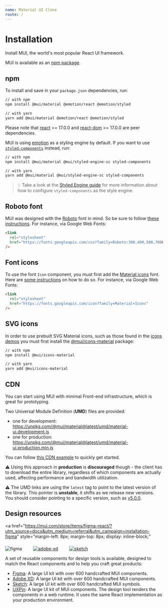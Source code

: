 ```yaml
---
name: Material UI Clone
route: /
---
```


# Installation

<p class="description">
  Install MUI, the world's most popular React UI framework.
</p>

MUI is available as an [npm package](https://www.npmjs.com/package/@mui/material).

## npm

To install and save in your `package.json` dependencies, run:

```sh
// with npm
npm install @mui/material @emotion/react @emotion/styled

// with yarn
yarn add @mui/material @emotion/react @emotion/styled
```

<!-- #react-peer-version -->

Please note that [react](https://www.npmjs.com/package/react) >= 17.0.0 and [react-dom](https://www.npmjs.com/package/react-dom) >= 17.0.0 are peer dependencies.

MUI is using [emotion](https://emotion.sh/docs/introduction) as a styling engine by default. If you want to use [`styled-components`](https://styled-components.com/) instead, run:

```sh
// with npm
npm install @mui/material @mui/styled-engine-sc styled-components

// with yarn
yarn add @mui/material @mui/styled-engine-sc styled-components
```

> 💡 Take a look at the [Styled Engine guide](/guides/styled-engine/) for more information about how to configure `styled-components` as the style engine.

## Roboto font

MUI was designed with the [Roboto](https://fonts.google.com/specimen/Roboto)
font in mind. So be sure to follow [these instructions](/components/typography/#general).
For instance, via Google Web Fonts:

```html
<link
  rel="stylesheet"
  href="https://fonts.googleapis.com/css?family=Roboto:300,400,500,700&display=swap"
/>
```

## Font icons

To use the font `Icon` component, you must first add the [Material icons](https://fonts.google.com/icons) font.
Here are [some instructions](/components/icons/#font-icons)
on how to do so.
For instance, via Google Web Fonts:

```html
<link
  rel="stylesheet"
  href="https://fonts.googleapis.com/icon?family=Material+Icons"
/>
```

## SVG icons

In order to use prebuilt SVG Material icons, such as those found in the [icons demos](/components/icons/)
you must first install the [@mui/icons-material](https://www.npmjs.com/package/@mui/icons-material) package:

<!-- #default-branch-switch -->

```sh
// with npm
npm install @mui/icons-material

// with yarn
yarn add @mui/icons-material
```

## CDN

You can start using MUI with minimal Front-end infrastructure,
which is great for prototyping.

Two Universal Module Definition (**UMD**) files are provided:

- one for development: https://unpkg.com/@mui/material@latest/umd/material-ui.development.js
- one for production: https://unpkg.com/@mui/material@latest/umd/material-ui.production.min.js

You can follow [this CDN example](https://github.com/mui/material-ui/tree/master/examples/cdn) to quickly get started.

⚠️ Using this approach in **production** is **discouraged** though -
the client has to download the entire library, regardless of which components are actually used,
affecting performance and bandwidth utilization.

⚠️ The UMD links are using the `latest` tag to point to the latest version of the library.
This pointer is **unstable**, it shifts as we release new versions.
You should consider pointing to a specific version, such as [v5.0.0](https://unpkg.com/@mui/material@5.0.0/umd/material-ui.development.js).

## Design resources

<a
  href="https://mui.com/store/items/figma-react/?utm_source=docs&utm_medium=referral&utm_campaign=installation-figma"
  style="margin-left: 8px; margin-top: 8px; display: inline-block;"
>
  <img src="/static/images/download-figma.svg" alt="figma" />
</a>
<a
  href="https://mui.com/store/items/adobe-xd-react/?utm_source=docs&utm_medium=referral&utm_campaign=installation-adobe-xd"
  style="margin-left: 32px; margin-top: 8px; display: inline-block;"
>
  <img src="/static/images/download-adobe-xd.svg" alt="adobe-xd" />
</a>
<a
  href="https://mui.com/store/items/sketch-react/?utm_source=docs&utm_medium=referral&utm_campaign=installation-sketch"
  style="margin-left: 32px; margin-top: 8px; display: inline-block;"
>
  <img src="/static/images/download-sketch.svg" alt="sketch" />
</a>

A set of reusable components for design tools is available, designed to match the React components and to help you craft great products:

- [Figma](https://mui.com/store/items/figma-react/?utm_source=docs&utm_medium=referral&utm_campaign=installation-figma): A large UI kit with over 600 handcrafted MUI components.
- [Adobe XD](https://mui.com/store/items/adobe-xd-react/?utm_source=docs&utm_medium=referral&utm_campaign=installation-adobe-xd): A large UI kit with over 600 handcrafted MUI components.
- [Sketch](https://mui.com/store/items/sketch-react/?utm_source=docs&utm_medium=referral&utm_campaign=installation-sketch): A large UI kit with over 600 handcrafted MUI symbols.
- [UXPin](https://www.uxpin.com/merge/mui-library): A large UI kit of MUI components. The design tool renders the components in a web runtime. It uses the same React implementation as your production environment.
